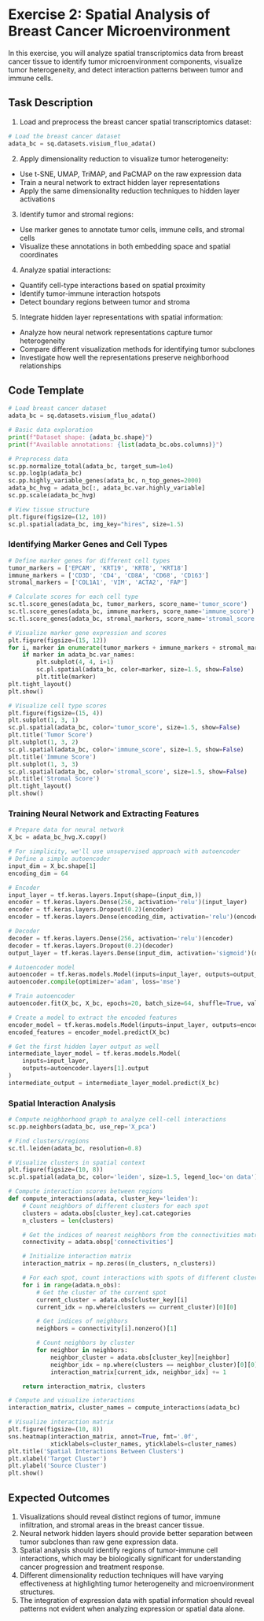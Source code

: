 # Exercise 2: Spatial Analysis of Breast Cancer Microenvironment

In this exercise, you will analyze spatial transcriptomics data from breast cancer tissue to identify tumor microenvironment components, visualize tumor heterogeneity, and detect interaction patterns between tumor and immune cells.

## Task Description

1. Load and preprocess the breast cancer spatial transcriptomics dataset:
```python
# Load the breast cancer dataset
adata_bc = sq.datasets.visium_fluo_adata()
   ```

2. Apply dimensionality reduction to visualize tumor heterogeneity:
- Use t-SNE, UMAP, TriMAP, and PaCMAP on the raw expression data
- Train a neural network to extract hidden layer representations
- Apply the same dimensionality reduction techniques to hidden layer activations

3. Identify tumor and stromal regions:
- Use marker genes to annotate tumor cells, immune cells, and stromal cells
- Visualize these annotations in both embedding space and spatial coordinates

4. Analyze spatial interactions:
- Quantify cell-type interactions based on spatial proximity
- Identify tumor-immune interaction hotspots
- Detect boundary regions between tumor and stroma

5. Integrate hidden layer representations with spatial information:
- Analyze how neural network representations capture tumor heterogeneity
- Compare different visualization methods for identifying tumor subclones
- Investigate how well the representations preserve neighborhood relationships

## Code Template

```python
# Load breast cancer dataset
adata_bc = sq.datasets.visium_fluo_adata()

# Basic data exploration
print(f"Dataset shape: {adata_bc.shape}")
print(f"Available annotations: {list(adata_bc.obs.columns)}")

# Preprocess data
sc.pp.normalize_total(adata_bc, target_sum=1e4)
sc.pp.log1p(adata_bc)
sc.pp.highly_variable_genes(adata_bc, n_top_genes=2000)
adata_bc_hvg = adata_bc[:, adata_bc.var.highly_variable]
sc.pp.scale(adata_bc_hvg)

# View tissue structure
plt.figure(figsize=(12, 10))
sc.pl.spatial(adata_bc, img_key="hires", size=1.5)
```

### Identifying Marker Genes and Cell Types

```python
# Define marker genes for different cell types
tumor_markers = ['EPCAM', 'KRT19', 'KRT8', 'KRT18']
immune_markers = ['CD3D', 'CD4', 'CD8A', 'CD68', 'CD163']
stromal_markers = ['COL1A1', 'VIM', 'ACTA2', 'FAP']

# Calculate scores for each cell type
sc.tl.score_genes(adata_bc, tumor_markers, score_name='tumor_score')
sc.tl.score_genes(adata_bc, immune_markers, score_name='immune_score')
sc.tl.score_genes(adata_bc, stromal_markers, score_name='stromal_score')

# Visualize marker gene expression and scores
plt.figure(figsize=(15, 12))
for i, marker in enumerate(tumor_markers + immune_markers + stromal_markers):
    if marker in adata_bc.var_names:
        plt.subplot(4, 4, i+1)
        sc.pl.spatial(adata_bc, color=marker, size=1.5, show=False)
        plt.title(marker)
plt.tight_layout()
plt.show()

# Visualize cell type scores
plt.figure(figsize=(15, 4))
plt.subplot(1, 3, 1)
sc.pl.spatial(adata_bc, color='tumor_score', size=1.5, show=False)
plt.title('Tumor Score')
plt.subplot(1, 3, 2)
sc.pl.spatial(adata_bc, color='immune_score', size=1.5, show=False)
plt.title('Immune Score')
plt.subplot(1, 3, 3)
sc.pl.spatial(adata_bc, color='stromal_score', size=1.5, show=False)
plt.title('Stromal Score')
plt.tight_layout()
plt.show()
```

### Training Neural Network and Extracting Features

```python
# Prepare data for neural network
X_bc = adata_bc_hvg.X.copy()

# For simplicity, we'll use unsupervised approach with autoencoder
# Define a simple autoencoder
input_dim = X_bc.shape[1]
encoding_dim = 64

# Encoder
input_layer = tf.keras.layers.Input(shape=(input_dim,))
encoder = tf.keras.layers.Dense(256, activation='relu')(input_layer)
encoder = tf.keras.layers.Dropout(0.2)(encoder)
encoder = tf.keras.layers.Dense(encoding_dim, activation='relu')(encoder)

# Decoder
decoder = tf.keras.layers.Dense(256, activation='relu')(encoder)
decoder = tf.keras.layers.Dropout(0.2)(decoder)
output_layer = tf.keras.layers.Dense(input_dim, activation='sigmoid')(decoder)

# Autoencoder model
autoencoder = tf.keras.models.Model(inputs=input_layer, outputs=output_layer)
autoencoder.compile(optimizer='adam', loss='mse')

# Train autoencoder
autoencoder.fit(X_bc, X_bc, epochs=20, batch_size=64, shuffle=True, validation_split=0.2)

# Create a model to extract the encoded features
encoder_model = tf.keras.models.Model(inputs=input_layer, outputs=encoder)
encoded_features = encoder_model.predict(X_bc)

# Get the first hidden layer output as well
intermediate_layer_model = tf.keras.models.Model(
    inputs=input_layer,
    outputs=autoencoder.layers[1].output
)
intermediate_output = intermediate_layer_model.predict(X_bc)
```

### Spatial Interaction Analysis

```python
# Compute neighborhood graph to analyze cell-cell interactions
sc.pp.neighbors(adata_bc, use_rep='X_pca')

# Find clusters/regions
sc.tl.leiden(adata_bc, resolution=0.8)

# Visualize clusters in spatial context
plt.figure(figsize=(10, 8))
sc.pl.spatial(adata_bc, color='leiden', size=1.5, legend_loc='on data')

# Compute interaction scores between regions
def compute_interactions(adata, cluster_key='leiden'):
    # Count neighbors of different clusters for each spot
    clusters = adata.obs[cluster_key].cat.categories
    n_clusters = len(clusters)

    # Get the indices of nearest neighbors from the connectivities matrix
    connectivity = adata.obsp['connectivities']

    # Initialize interaction matrix
    interaction_matrix = np.zeros((n_clusters, n_clusters))

    # For each spot, count interactions with spots of different clusters
    for i in range(adata.n_obs):
        # Get the cluster of the current spot
        current_cluster = adata.obs[cluster_key][i]
        current_idx = np.where(clusters == current_cluster)[0][0]

        # Get indices of neighbors
        neighbors = connectivity[i].nonzero()[1]

        # Count neighbors by cluster
        for neighbor in neighbors:
            neighbor_cluster = adata.obs[cluster_key][neighbor]
            neighbor_idx = np.where(clusters == neighbor_cluster)[0][0]
            interaction_matrix[current_idx, neighbor_idx] += 1

    return interaction_matrix, clusters

# Compute and visualize interactions
interaction_matrix, cluster_names = compute_interactions(adata_bc)

# Visualize interaction matrix
plt.figure(figsize=(10, 8))
sns.heatmap(interaction_matrix, annot=True, fmt='.0f',
            xticklabels=cluster_names, yticklabels=cluster_names)
plt.title('Spatial Interactions Between Clusters')
plt.xlabel('Target Cluster')
plt.ylabel('Source Cluster')
plt.show()
```

## Expected Outcomes

1. Visualizations should reveal distinct regions of tumor, immune infiltration, and stromal areas in the breast cancer tissue.
2. Neural network hidden layers should provide better separation between tumor subclones than raw gene expression data.
3. Spatial analysis should identify regions of tumor-immune cell interactions, which may be biologically significant for understanding cancer progression and treatment response.
4. Different dimensionality reduction techniques will have varying effectiveness at highlighting tumor heterogeneity and microenvironment structures.
5. The integration of expression data with spatial information should reveal patterns not evident when analyzing expression or spatial data alone.

